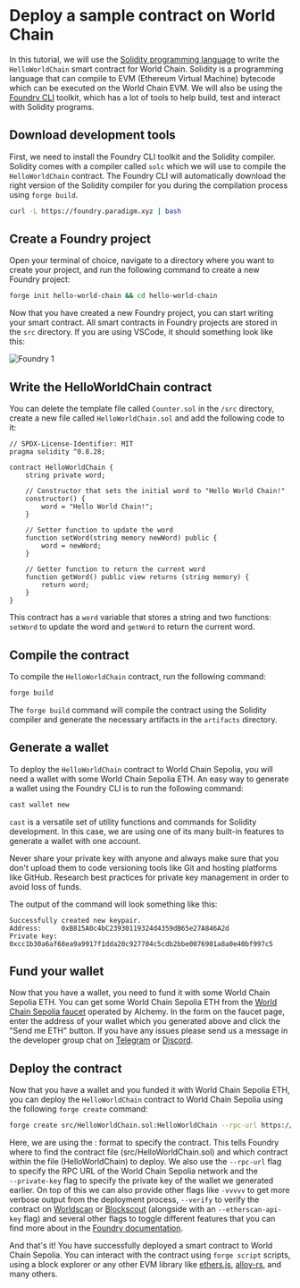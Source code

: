# Deploy a sample contract on World Chain

In this tutorial, we will use the [Solidity programming language](https://docs.soliditylang.org/en/v0.8.28/) to write the `HelloWorldChain` smart contract for World Chain.
Solidity is a programming language that can compile to EVM (Ethereum Virtual Machine) bytecode which can be executed on the World Chain EVM.
We will also be using the [Foundry CLI](https://book.getfoundry.sh/) toolkit, which has a lot of tools to help build, test and interact with Solidity programs. 

## Download development tools

First, we need to install the Foundry CLI toolkit and the Solidity compiler. Solidity comes with a compiler called `solc` which we will use to compile the `HelloWorldChain` contract. The Foundry CLI
will automatically download the right version of the Solidity compiler for you during the compilation process using `forge build`.


```bash {{title: "Install Foundry"}}
curl -L https://foundry.paradigm.xyz | bash
```

## Create a Foundry project

Open your terminal of choice, navigate to a directory where you want to create your project, and run the following command to create a new Foundry project:

```bash {{title: "Create a new Foundry project"}}
forge init hello-world-chain && cd hello-world-chain
```

Now that you have created a new Foundry project, you can start writing your smart contract. All smart contracts in Foundry projects are stored in the `src` directory.
If you are using VSCode, it should something look like this:

![Foundry 1](/images/docs/world-chain/foundry-1.png)

## Write the HelloWorldChain contract

You can delete the template file called `Counter.sol` in the `/src` directory, create a new file called `HelloWorldChain.sol` and add the following code to it:

```solidity {{title: "HelloWorldChain.sol"}}
// SPDX-License-Identifier: MIT
pragma solidity ^0.8.28;

contract HelloWorldChain {
    string private word;

    // Constructor that sets the initial word to "Hello World Chain!"
    constructor() {
        word = "Hello World Chain!";
    }

    // Setter function to update the word
    function setWord(string memory newWord) public {
        word = newWord;
    }

    // Getter function to return the current word
    function getWord() public view returns (string memory) {
        return word;
    }
}
```

This contract has a `word` variable that stores a string and two functions: `setWord` to update the word and `getWord` to return the current word.

## Compile the contract

To compile the `HelloWorldChain` contract, run the following command:

```bash {{title: "Compile the contract"}}
forge build
```

The `forge build` command will compile the contract using the Solidity compiler and generate the necessary artifacts in the `artifacts` directory.

## Generate a wallet

To deploy the `HelloWorldChain` contract to World Chain Sepolia, you will need a wallet with some World Chain Sepolia ETH. An easy way to generate a 
wallet using the Foundry CLI is to run the following command:

```bash {{title: "Generate a wallet"}}
cast wallet new
```

`cast` is a versatile set of utility functions and commands for Solidity development. In this case, we are using one of its many built-in features to generate a wallet with one account.

<Note>Never share your private key with anyone and always make sure that you don't upload them to code versioning tools like Git and hosting platforms like GitHub.
Research best practices for private key management in order to avoid loss of funds.</Note>

The output of the command will look something like this:
```
Successfully created new keypair.
Address:     0xB815A0c4bC23930119324d4359dB65e27A846A2d
Private key: 0xcc1b30a6af68ea9a9917f1dda20c927704c5cdb2bbe0076901a8a0e40bf997c5
```

## Fund your wallet

Now that you have a wallet, you need to fund it with some World Chain Sepolia ETH. You can get some World Chain Sepolia ETH from the [World Chain Sepolia faucet](https://www.alchemy.com/faucets/world-chain-sepolia) operated by Alchemy.
In the form on the faucet page, enter the address of your wallet which you generated above and click the "Send me ETH" button. If you have any issues please send us a message in the developer 
group chat on [Telegram](https://t.me/worldcoindevelopers) or [Discord](https://discord.gg/worldcoin).


## Deploy the contract

Now that you have a wallet and you funded it with World Chain Sepolia ETH, you can deploy the `HelloWorldChain` contract to World Chain Sepolia using the following `forge create` command:

```bash {{title: "Deploy the contract"}}
forge create src/HelloWorldChain.sol:HelloWorldChain --rpc-url https://worldchain-sepolia.g.alchemy.com/public --private-key 0xcc1b30a6af68ea9a9917f1dda20c927704c5cdb2bbe0076901a8a0e40bf997c5
```

Here, we are using the <path>:<contractname> format to specify the contract. This tells Foundry where to find the contract file (src/HelloWorldChain.sol) and which contract within the file (HelloWorldChain) to deploy.
We also use the `--rpc-url` flag to specify the RPC URL of the World Chain Sepolia network and the <br />`--private-key` flag to specify the private key of the wallet we generated earlier. 
On top of this we can also provide other flags like `-vvvvv` to get more verbose output from the deployment process, `--verify` to verify the contract on [Worldscan](https://worldscan.org) or [Blockscout](https://worldchain-sepolia.explorer.alchemy.com/) (alongside with an `--etherscan-api-key` flag) and 
several other flags to toggle different features that you can find more about in the [Foundry documentation](https://book.getfoundry.sh/).

And that's it! You have successfully deployed a smart contract to World Chain Sepolia. You can interact with the contract using `forge script` scripts, using a block explorer or any other EVM library like [ethers.js](https://docs.ethers.io/v5/), [alloy-rs](https://github.com/alloy-rs/alloy/), and many others.